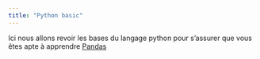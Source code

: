 ```yaml
---
title: "Python basic"
---
```


Ici nous allons revoir les bases du langage python pour s'assurer que vous êtes apte à apprendre [Pandas](pandas.qmd)
